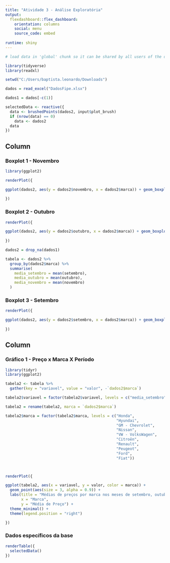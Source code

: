 ---
title: "Atividade 3 - Análise Exploratória"
output: 
  flexdashboard::flex_dashboard:
    orientation: columns
    social: menu
    source_code: embed
    
runtime: shiny
---

```{r global, include=FALSE}


# load data in 'global' chunk so it can be shared by all users of the dashboard

library(tidyverse)
library(readxl)

setwd("C:/Users/baptista.leonardo/Downloads")

dados = read_excel("DadosFipe.xlsx")

dados1 = dados[-c(1)]

```

```{r}

selectedData <- reactive({
  data <- brushedPoints(dados2, input$plot_brush)
  if (nrow(data) == 0)
    data <- dados2
  data
})


```


Column {data-width=500}
-----------------------------------------------------------------------

### Boxplot 1 - Novembro {data-width=500}


```{r}

library(ggplot2)

renderPlot({

ggplot(dados2, aes(y = dados2$novembro, x = dados2$marca)) + geom_boxplot(fill = "orange") + labs(title = "Preços de novembro por marca", x = "Marca", y = "Preço") + guides(fill="none")
  
})

```


### Boxplot 2 - Outubro 

```{r}

renderPlot({

ggplot(dados2, aes(y = dados2$outubro, x = dados2$marca)) + geom_boxplot(fill = "red") + labs(title = "Preços de outubro por marca", x = "Marca", y = "Preço") + guides(fill="none")
  
})

```


```{r, warning=FALSE}

dados2 = drop_na(dados1)

tabela <- dados2 %>%
  group_by(dados2$marca) %>%
  summarise(
    media_setembro = mean(setembro),
    media_outubro = mean(outubro),
    media_novembro = mean(novembro)
  )

```

### Boxplot 3 - Setembro {data-width=600}

```{r}

renderPlot({

ggplot(dados2, aes(y = dados2$setembro, x = dados2$marca)) + geom_boxplot(fill = "yellow") + labs(title = "Preços de setembro por marca", x = "Marca", y = "Preço") + guides(fill="none")
  
})

```

Column {data-width=500}
-----------------------------------------------------------------------

### Gráfico 1 - Preço x Marca X Período

```{r, warning=FALSE, echo=FALSE, message=FALSE}

library(tidyr)
library(ggplot2)

tabela2 <- tabela %>%
  gather(key = "variavel", value = "valor", -`dados2$marca`)

tabela2$variavel = factor(tabela2$variavel, levels = c("media_setembro", "media_outubro","media_novembro"))

tabela2 = rename(tabela2, marca = `dados2$marca`)

tabela2$marca = factor(tabela2$marca, levels = c("Honda",
                                                 "Hyundai",
                                                 "GM - Chevrolet",
                                                 "Nissan",
                                                 "VW - VolksWagen",
                                                 "Citroën",
                                                 "Renault",
                                                 "Peugeot",
                                                 "Ford",
                                                 "Fiat"))



renderPlot({

ggplot(tabela2, aes(x = variavel, y = valor, color = marca)) +
  geom_point(aes(size = 3, alpha = 0.9)) +
  labs(title = "Médias de preços por marca nos meses de setembro, outubro e novembro",
       x = "Marca",
       y = "Média de Preço") +
  theme_minimal() +
  theme(legend.position = "right")

})


```


### Dados específicos da base

```{r}

renderTable({
  selectedData()
})

```


